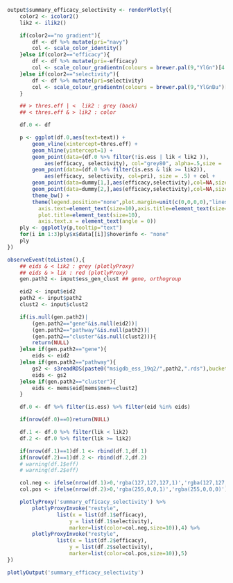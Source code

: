```r
output$summary_efficacy_selectivity <- renderPlotly({
	color2 <- icolor2()
	lik2 <- ilik2()

	if(color2=="no gradient"){
		df <- df %>% mutate(pri="navy")
		col <- scale_color_identity()
	}else if(color2=="efficacy"){
		df <- df %>% mutate(pri=-efficacy)
		col <- scale_colour_gradientn(colours = brewer.pal(9,"YlGn")[4:9])
	}else if(color2=="selectivity"){
		df <- df %>% mutate(pri=selectivity)
		col <- scale_colour_gradientn(colours = brewer.pal(9,"YlGnBu")[4:9])
	}

	## > thres.eff | <  lik2 : grey (back)
	## < thres.eff & > lik2 : color

	df.0 <- df

	p <- ggplot(df.0,aes(text=text)) +
		geom_vline(xintercept=thres.eff) +
		geom_hline(yintercept=1) +
		geom_point(data=(df.0 %>% filter(!is.ess | lik < lik2 )),
			aes(efficacy, selectivity), col="grey80", alpha=.5,size = .3) +
		geom_point(data=(df.0 %>% filter(is.ess & lik >= lik2)),
			aes(efficacy, selectivity, col=pri), size = .5) + col +
		geom_point(data=dummy[1,],aes(efficacy,selectivity),col=NA,size=2) + # 5th trace, lik < lik2
		geom_point(data=dummy[2,],aes(efficacy,selectivity),col=NA,size=2) + # 6th trace, lik >= lik2
		theme_bw() +
	    theme(legend.position="none",plot.margin=unit(c(0,0,0,0),"lines"),
	      axis.text=element_text(size=10),axis.title=element_text(size=10),
	      plot.title=element_text(size=10),
	      axis.text.x = element_text(angle = 0))
	ply <- ggplotly(p,tooltip="text")
	for(i in 1:3)ply$x$data[[i]]$hoverinfo <- "none"
	ply
})

observeEvent(toListen(),{
	## eids & < lik2 : grey (plotlyProxy)
	## eids & > lik : red (plotlyProxy)
	gen.path2 <- input$ess_gen_clust ## gene, orthogroup

	eid2 <- input$eid2
	path2 <- input$path2
	clust2 <- input$clust2

	if(is.null(gen.path2)|
		(gen.path2=="gene"&is.null(eid2))|
		(gen.path2=="pathway"&is.null(path2))|
		(gen.path2=="cluster"&is.null(clust2))){
		return(NULL)
	}else if(gen.path2=="gene"){
		eids <- eid2
	}else if(gen.path2=="pathway"){
	    gs2 <- s3readRDS(paste0("msigdb_ess_19q2/",path2,".rds"),bucket="depmap")
		eids <- gs2
	}else if(gen.path2=="cluster"){
		eids <- mems$eid[mems$mem==clust2]
	}

	df.0 <- df %>% filter(is.ess) %>% filter(eid %in% eids)

	if(nrow(df.0)==0)return(NULL)

	df.1 <- df.0 %>% filter(lik < lik2)
	df.2 <- df.0 %>% filter(lik >= lik2)

	if(nrow(df.1)==1)df.1 <- rbind(df.1,df.1)
	if(nrow(df.2)==1)df.2 <- rbind(df.2,df.2)
	# warning(df.1$eff)
	# warning(df.2$eff)

	col.neg <- ifelse(nrow(df.1)>0,'rgba(127,127,127,1)','rgba(127,127,127,0)')
	col.pos <- ifelse(nrow(df.2)>0,'rgba(255,0,0,1)','rgba(255,0,0,0)')

	plotlyProxy('summary_efficacy_selectivity') %>%
	 	plotlyProxyInvoke("restyle", 
	        	list(x = list(df.1$efficacy), 
	        		y = list(df.1$selectivity),
	        		marker=list(color=col.neg,size=10)),4) %>%
		plotlyProxyInvoke("restyle", 
	        	list(x = list(df.2$efficacy), 
	        		y = list(df.2$selectivity),
        			marker=list(color=col.pos,size=10)),5)
})

```
```r
plotlyOutput('summary_efficacy_selectivity')
```
